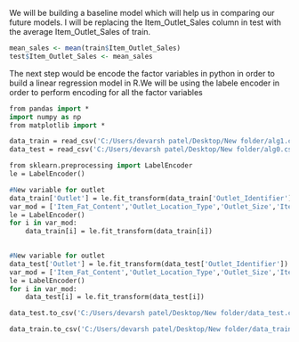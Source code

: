 We will be building a baseline model which will help us in comparing our future models.
I will be replacing the Item_Outlet_Sales column in test with the average Item_Outlet_Sales of train.

```R
mean_sales <- mean(train$Item_Outlet_Sales)
test$Item_Outlet_Sales <- mean_sales
```

The next step would be encode the factor variables in python in order to build a linear regression model in R.We will be using the labele encoder in order to perform encoding for all the factor variables

```P
from pandas import *
import numpy as np
from matplotlib import *  

data_train = read_csv('C:/Users/devarsh patel/Desktop/New folder/alg1.csv')
data_test = read_csv('C:/Users/devarsh patel/Desktop/New folder/alg0.csv')

from sklearn.preprocessing import LabelEncoder
le = LabelEncoder()

#New variable for outlet
data_train['Outlet'] = le.fit_transform(data_train['Outlet_Identifier'])
var_mod = ['Item_Fat_Content','Outlet_Location_Type','Outlet_Size','Item_Type_Combined','Outlet_Type','Outlet','category_by_sales','Item_Identifier']
le = LabelEncoder()
for i in var_mod:
    data_train[i] = le.fit_transform(data_train[i])
    

#New variable for outlet
data_test['Outlet'] = le.fit_transform(data_test['Outlet_Identifier'])
var_mod = ['Item_Fat_Content','Outlet_Location_Type','Outlet_Size','Item_Type_Combined','Outlet_Type','Outlet','category_by_sales','Item_Identifier']
le = LabelEncoder()
for i in var_mod:
    data_test[i] = le.fit_transform(data_test[i])

data_test.to_csv('C:/Users/devarsh patel/Desktop/New folder/data_test.csv',header = True)

data_train.to_csv('C:/Users/devarsh patel/Desktop/New folder/data_train.csv',header = True)

```
